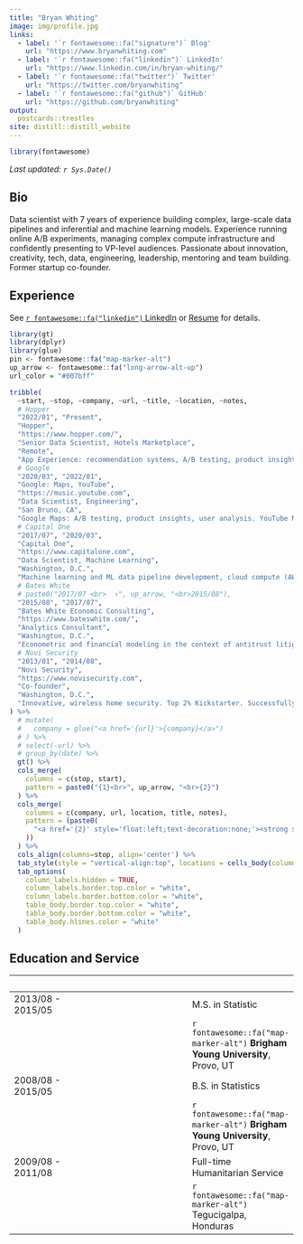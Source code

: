 ```yaml
---
title: "Bryan Whiting"
image: img/profile.jpg
links:
  - label: '`r fontawesome::fa("signature")` Blog'
    url: "https://www.bryanwhiting.com"
  - label: '`r fontawesome::fa("linkedin")` LinkedIn'
    url: "https://www.linkedin.com/in/bryan-whiting/"
  - label: '`r fontawesome::fa("twitter")` Twitter'
    url: "https://twitter.com/bryanwhiting"
  - label: '`r fontawesome::fa("github")` GitHub'
    url: "https://github.com/bryanwhiting"
output:
  postcards::trestles
site: distill::distill_website
---
```

 
```r
library(fontawesome)
```
_Last updated: `r Sys.Date()`_
 
## Bio

Data scientist with 7 years of experience building complex, large-scale data pipelines and inferential and machine learning models. Experience running online A/B experiments, managing complex compute infrastructure and confidently presenting to VP-level audiences. Passionate about innovation, creativity, tech, data, engineering, leadership, mentoring and team building. Former startup co-founder.

## Experience

See [`r fontawesome::fa("linkedin")` LinkedIn](https://www.linkedin.com/in/bryan-whiting/) or [Resume](resume.pdf) for details.
<!-- | &nbsp; | &nbsp;&nbsp; | &nbsp; | -->
<!-- |---|---|---| -->
<!-- |<img width=1/>|<img width=1/>| <img width=300/>|  -->
<!-- | 2020/07 - Present | | [**Google: Maps, YouTube Music**](https://music.youtube.com), Data Scientist, Engineering -->
<!-- | | | `r fontawesome::fa("map-marker-alt")` San Bruno, CA -->
<!-- | 2017/07 - 2020/03 | | [**Capital One**](https://www.capitalone.com), Data Scientist -->
<!-- | | | `r fontawesome::fa("map-marker-alt")` Washington, D.C. -->
<!-- | 2015/08 - 2017/07 | | [**Bates White Economic Consulting**](https://www.bateswhite.com/), Analytics Consultant -->
<!-- | | | `r fontawesome::fa("map-marker-alt")` Washington, D.C. -->
<!-- | 2013/01 - 2014/08 |  | [**Novi Security**](https://www.novisecurity.com/), Co-Founder -->
<!-- | | | `r fontawesome::fa("map-marker-alt")` Provo, UT -->

```r
library(gt)
library(dplyr)
library(glue)
pin <- fontawesome::fa("map-marker-alt")
up_arrow <- fontawesome::fa("long-arrow-alt-up")
url_color = "#007bff"

tribble(
  ~start, ~stop, ~company, ~url, ~title, ~location, ~notes,
  # Hopper
  "2022/01", "Present",
  "Hopper",
  "https://www.hopper.com/",
  "Senior Data Scientist, Hotels Marketplace",
  "Remote",
  "App Experience: recommendation systems, A/B testing, product insights, user analysis. Price Merchandising: pricing and markup optimization, competitive pricing intelligence.",
  # Google
  "2020/03", "2022/01",
  "Google: Maps, YouTube",
  "https://music.youtube.com",
  "Data Scientist, Engineering",
  "San Bruno, CA",
  "Google Maps: A/B testing, product insights, user analysis. YouTube Music: A/B testing on music recommendation system enhancements, user insights, marketing analytics, user-targeting and churn analysis",
  # Capital One
  "2017/07", "2020/03",
  "Capital One",
  "https://www.capitalone.com",
  "Data Scientist, Machine Learning",
  "Washington, D.C.",
  "Machine learning and ML data pipeline development, cloud compute (AWS), risk modeling",
  # Bates White
  # paste0("2017/07 <br>  ↑", up_arrow, "<br>2015/08"),
  "2015/08", "2017/07", 
  "Bates White Economic Consulting",
  "https://www.bateswhite.com/",
  "Analytics Consultant",
  "Washington, D.C.",
  "Econometric and financial modeling in the context of antitrust litigation",
  # Novi Security
  "2013/01", "2014/08", 
  "Novi Security",
  "https://www.novisecurity.com",
  "Co-founder",
  "Washington, D.C.",
  "Innovative, wireless home security. Top 2% Kickstarter. Successfully raised seed round of investment"
) %>%
  # mutate(
  #   company = glue("<a href='{url}'>{company}</a>")
  # ) %>%
  # select(-url) %>%
  # group_by(date) %>%
  gt() %>%
  cols_merge(
    columns = c(stop, start),
    pattern = paste0("{1}<br>", up_arrow, "<br>{2}")
  ) %>%
  cols_merge(
    columns = c(company, url, location, title, notes),
    pattern = (paste0(
      "<a href='{2}' style='float:left;text-decoration:none;'><strong style='color:#007bff'>{1}</strong></a><span style='float:right;'>", pin, " {3}</span> <br><span style='float:left;'>{4}</span><br><br><span style='color:gray;font-size=.8em'>{5}</span>"
    ))
  ) %>%
  cols_align(columns=stop, align='center') %>%
  tab_style(style = "vertical-align:top", locations = cells_body(columns = stop)) %>%
  tab_options(
    column_labels.hidden = TRUE,
    column_labels.border.top.color = "white",
    column_labels.border.bottom.color = "white",
    table_body.border.top.color = "white",
    table_body.border.bottom.color = "white",
    table_body.hlines.color = "white"
  )
```

## Education and Service

| &nbsp; | &nbsp;&nbsp; | &nbsp; |
|---|---|---|
| 2013/08 - 2015/05 | | M.S. in Statistic 
| | | `r fontawesome::fa("map-marker-alt")` **Brigham Young University**, Provo, UT
| 2008/08 - 2015/05 | | B.S. in Statistics 
| | | `r fontawesome::fa("map-marker-alt")` **Brigham Young University**, Provo, UT
| 2009/08 - 2011/08 | | Full-time Humanitarian Service
| | | `r fontawesome::fa("map-marker-alt")` Tegucigalpa, Honduras
